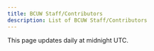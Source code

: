 ---
title: BCUW Staff/Contributors
description: List of BCUW Staff/Contributors
---


This page updates daily at midnight UTC.

<StaffList />
